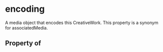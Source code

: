 # encoding

A media object that encodes this CreativeWork. This property is a synonym for associatedMedia.

## Property of



